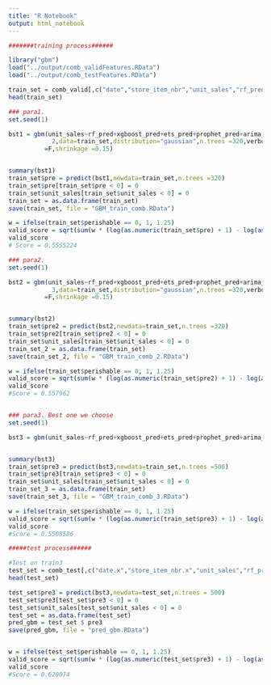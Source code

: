 ```yaml
---
title: "R Notebook"
output: html_notebook
---
```




```r
#######training process######

library("gbm")
load("../output/comb_validFeatures.RData")
load("../output/comb_testFeatures.RData")

train_set = comb_valid[,c("date","store_item_nbr","unit_sales","rf_pred","xgboost_pred","ets_pred","prophet_pred","arima_pred","perishable")]
head(train_set)

### para1.
set.seed(1)

bst1 = gbm(unit_sales~rf_pred+xgboost_pred+ets_pred+prophet_pred+arima_pred, interaction.depth =
            2,data=train_set,distribution="gaussian",n.trees =320,verbose
          =F,shrinkage =0.15)


summary(bst1)
train_set$pre = predict(bst1,newdata=train_set,n.trees =320)
train_set$pre[train_set$pre < 0] = 0
train_set$unit_sales[train_set$unit_sales < 0] = 0
train_set = as.data.frame(train_set)
save(train_set, file = "GBM_train_comb.RData")

w = ifelse(train_set$perishable == 0, 1, 1.25)
valid_score = sqrt(sum(w * (log(as.numeric(train_set$pre) + 1) - log(as.numeric(train_set$unit_sales) + 1))^2)/sum(w))
valid_score
# Score = 0.5555224

### para2.
set.seed(1)

bst2 = gbm(unit_sales~rf_pred+xgboost_pred+ets_pred+prophet_pred+arima_pred, interaction.depth =
            3,data=train_set,distribution="gaussian",n.trees =320,verbose
          =F,shrinkage =0.15)


summary(bst2)
train_set$pre2 = predict(bst2,newdata=train_set,n.trees =320)
train_set$pre2[train_set$pre2 < 0] = 0
train_set$unit_sales[train_set$unit_sales < 0] = 0
train_set_2 = as.data.frame(train_set)
save(train_set_2, file = "GBM_train_comb_2.RData")

w = ifelse(train_set$perishable == 0, 1, 1.25)
valid_score = sqrt(sum(w * (log(as.numeric(train_set$pre2) + 1) - log(as.numeric(train_set$unit_sales) + 1))^2)/sum(w))
valid_score
#Score = 0.557962


### para3. Best one we choose
set.seed(1)

bst3 = gbm(unit_sales~rf_pred+xgboost_pred+ets_pred+prophet_pred+arima_pred, interaction.depth = 2,data=train_set,distribution="gaussian",n.trees = 500,verbose =F,shrinkage =0.15)


summary(bst3)
train_set$pre3 = predict(bst3,newdata=train_set,n.trees =500)
train_set$pre3[train_set$pre3 < 0] = 0
train_set$unit_sales[train_set$unit_sales < 0] = 0
train_set_3 = as.data.frame(train_set)
save(train_set_3, file = "GBM_train_comb_3.RData")

w = ifelse(train_set$perishable == 0, 1, 1.25)
valid_score = sqrt(sum(w * (log(as.numeric(train_set$pre3) + 1) - log(as.numeric(train_set$unit_sales) + 1))^2)/sum(w))
valid_score
#Score = 0.5508586
```





```r
#####test process######

#Test on train3
test_set = comb_test[,c("date.x","store_item_nbr.x","unit_sales","rf_pred","xgboost_pred","ets_pred","prophet_pred","arima_pred","perishable")]
head(test_set)

test_set$pre3 = predict(bst3,newdata=test_set,n.trees = 500)
test_set$pre3[test_set$pre3 < 0] = 0
test_set$unit_sales[test_set$unit_sales < 0] = 0
test_set = as.data.frame(test_set)
pred_gbm = test_set $ pre3
save(pred_gbm, file = "pred_gbm.RData")


w = ifelse(test_set$perishable == 0, 1, 1.25)
valid_score = sqrt(sum(w * (log(as.numeric(test_set$pre3) + 1) - log(as.numeric(test_set$unit_sales) + 1))^2)/sum(w))
valid_score
#Score = 0.620074

```

